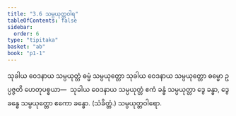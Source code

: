 ```yaml
---
title: "3.6 သမ္ပယုတ္တဝါရ"
tableOfContents: false
sidebar:
  order: 6
type: "tipitaka"
basket: "ab"
book: "p1-1"
---
```



<DynamicBreadcrumb />

<Division number="37" book="p1-1" e="ch" v="36" p="344">

<Paragraph number="1878" book="p1-1">
သုခါယ ဝေဒနာယ သမ္ပယုတ္တံ ဓမ္မံ သမ္ပယုတ္တော သုခါယ ဝေဒနာယ သမ္ပယုတ္တော ဓမ္မော ဥပ္ပဇ္ဇတိ ဟေတုပစ္စယာ—  သုခါယ ဝေဒနာယ သမ္ပယုတ္တံ ဧကံ ခန္ဓံ သမ္ပယုတ္တာ ဒွေ ခန္ဓာ, ဒွေ ခန္ဓေ သမ္ပယုတ္တော ဧကော ခန္ဓော. (သံခိတ္တံ.)

</Paragraph>
</Division>

<Paragraph number="1879" type="center" book="p1-1">
သမ္ပယုတ္တဝါရော.
</Paragraph>